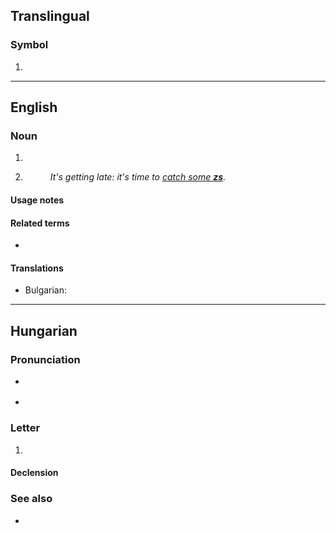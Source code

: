 {{also|Zs|ZS|zS|z's|Z's}}
==Translingual==

===Symbol===
{{mul-symbol}}

# {{SI-unit-abb|zepto|second|[[time]]}}

----

==English==

===Noun===
{{en-plural noun}}

# {{plural of|en|z}}
# {{alternative form of|en|z's|nodot=1}} {{gloss|sleep}}
#: ''It's getting late: it's time to [[catch some zs|catch some '''zs''']].''

====Usage notes====
{{U:en:plurals of letters}}

====Related terms====
* {{l|en|zzzs}}

====Translations====
{{trans-top|slang: sleep}}
* Bulgarian: {{t+|bg|сън|m}}
{{trans-mid}}
{{trans-bottom}}

----

==Hungarian==

===Pronunciation===
* {{sense|phoneme}} {{hu-IPA}}
* {{sense|letter name}} {{hu-IPA|zsé}}

===Letter===
{{hu-letter|upper=Zs|lower=zs}}

# {{Latn-def|hu|letter|44|zsé}}

====Declension====
{{hu-infl-nom|zs-|e}}{{hu-pos-tek|zs-}}

===See also===
* {{list:Latin script letters/hu}}
